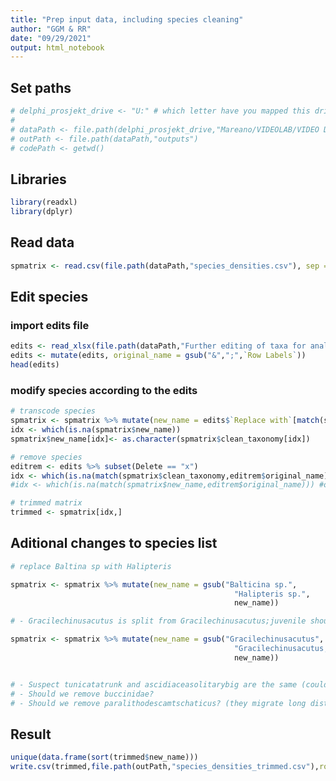 ```yaml
---
title: "Prep input data, including species cleaning"
author: "GGM & RR"
date: "09/29/2021"
output: html_notebook
---
```


## Set paths
```r
# delphi_prosjekt_drive <- "U:" # which letter have you mapped this drive to?
# 
# dataPath <- file.path(delphi_prosjekt_drive,"Mareano/VIDEOLAB/VIDEO DATA/200m_scale_species_by_sample/Data_Delivery_2021")
# outPath <- file.path(dataPath,"outputs")
# codePath <- getwd()
```

## Libraries
```r
library(readxl)
library(dplyr)
```

## Read data
```r
spmatrix <- read.csv(file.path(dataPath,"species_densities.csv"), sep ="|")
```

## Edit species
### import edits file
```r
edits <- read_xlsx(file.path(dataPath,"Further editing of taxa for analyses.xlsx"))
edits <- mutate(edits, original_name = gsub("&",";",`Row Labels`))
head(edits)
```

### modify species according to the edits
```r
# transcode species
spmatrix <- spmatrix %>% mutate(new_name = edits$`Replace with`[match(spmatrix$clean_taxonomy,edits$original_name)])
idx <- which(is.na(spmatrix$new_name))
spmatrix$new_name[idx]<- as.character(spmatrix$clean_taxonomy[idx])

# remove species
editrem <- edits %>% subset(Delete == "x")
idx <- which(is.na(match(spmatrix$clean_taxonomy,editrem$original_name)))
#idx <- which(is.na(match(spmatrix$new_name,editrem$original_name))) #or this?

# trimmed matrix
trimmed <- spmatrix[idx,]
```

## Aditional changes to species list
```r
# replace Baltina sp with Halipteris

spmatrix <- spmatrix %>% mutate(new_name = gsub("Balticina sp.",
                                                  "Halipteris sp.",
                                                  new_name))

# -	Gracilechinusacutus is split from Gracilechinusacutus;juvenile should we keep split?

spmatrix <- spmatrix %>% mutate(new_name = gsub("Gracilechinusacutus",
                                                  "Gracilechinusacutus;juvenile",
                                                  new_name))


# -	Suspect tunicatatrunk and ascidiaceasolitarybig are the same (could leave split, Pål to decide?)
# -	Should we remove buccinidae?
# -	Should we remove paralithodescamtschaticus? (they migrate long distances so are not associated with any particular habitat)

```

## Result
```r
unique(data.frame(sort(trimmed$new_name)))
write.csv(trimmed,file.path(outPath,"species_densities_trimmed.csv"),row.names = FALSE)
```
```r
```
```r

```


```r
```
